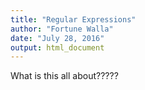 ```yaml
---
title: "Regular Expressions"
author: "Fortune Walla"
date: "July 28, 2016"
output: html_document
---
```


What is this all about?????


